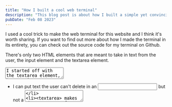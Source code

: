 ```yaml
---
title: "How I built a cool web terminal"
description: "This blog post is about how I built a simple yet convincing terminal emulator on my website. No Canvas API required."
pubDate: "Feb 08 2023"
---
```


I used a cool trick to make the web terminal for this website and I think it's worth sharing. If you want to find out more about how I made the terminal in its entirety, you can check out the source code for my terminal on Github.

There's only two HTML elements that are meant to take in text from the user, the input element and the textarea element.

<textarea>I started off with the textarea element, because it wraps text from the user onto the next line and this is usually what happens in most terminals. However, I ended abandoning the textarea element because it's difficult to put text inside of it that the user can't delete. The reason why I would need to do this, is because I want the user's text to wrap around the terminal prompt like it does in most terminals. So without using an input element or a textarea element, how did I grab any text from the user? Feel free to pause here and take a guess. </textarea>

- I can put text the user can't delete in an <input> but not a <textarea>
- <textarea> makes the most sense for a terminal but the prompt makes the text wrap poorly

I solved both these issues by avoiding <input> and <textarea> and using a global HTML attribute called `contenteditable` instead. I think it has poor a11y if not done properly, and it might introduce other hickups that I haven't ran into yet, but it does exactly what I want it to do

I managed to pull it off with this one nifty attribute called contenteditable. It's a global attribute available to every element, and it lets you write text inside it. I'm pretty sure it's for making your own WYSIWYG text editor in the browser, but I'd have to look into it more to find out. Thankfully, it lets the user write and wrap text just the way I want. Here's a code snippet of what it looks like on this website.

<span
  id="terminal__cli"
  contentEditable="true"
  suppressContentEditableWarning={true}
  spellCheck={false}
/>

Let me know if you have anything cool to show off that uses this same attribute at skylake112@outlook.com
